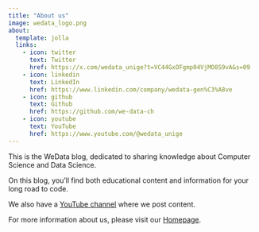 ```yaml
---
title: "About us"
image: wedata_logo.png
about:
  template: jolla
  links:
    - icon: twitter
      text: Twitter
      href: https://x.com/wedata_unige?t=VC44GxOFgmp04VjMO8S9vA&s=09
    - icon: linkedin
      text: LinkedIn
      href: https://www.linkedin.com/company/wedata-gen%C3%A8ve
    - icon: github
      text: Github
      href: https://github.com/we-data-ch
    - icon: youtube
      text: YouTube
      href: https://www.youtube.com/@wedata_unige
---
```


This is the WeData blog, dedicated to sharing knowledge about Computer Science and Data Science.

On this blog, you'll find both educational content and information for your long road to code.

We also have a [YouTube channel](https://www.youtube.com/@wedata_unige "WeData") where we post content.

For more information about us, please visit our [Homepage](https://wedata.ch/).
